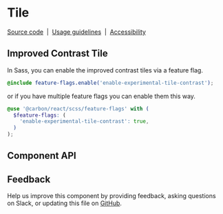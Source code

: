 
# Tile

[Source code](https://github.com/carbon-design-system/carbon/tree/main/packages/react/src/components/Tile)
&nbsp;|&nbsp;
[Usage guidelines](https://www.carbondesignsystem.com/components/tile/usage)
&nbsp;|&nbsp;
[Accessibility](https://www.carbondesignsystem.com/components/tile/accessibility)

## Improved Contrast Tile

In Sass, you can enable the improved contrast tiles via a feature flag.

```scss
@include feature-flags.enable('enable-experimental-tile-contrast');
```

or if you have multiple feature flags you can enable them this way.

```scss
@use '@carbon/react/scss/feature-flags' with (
  $feature-flags: (
    'enable-experimental-tile-contrast': true,
  )
);
```

<Preview>
  <div style={{ width: '1018px', maxWidth: '100%' }}>
    <Story id="experimental-improved-contrast-tile--clickable" />
  </div>
  <div style={{ width: '1018px', maxWidth: '100%' }}>
    <Story id="experimental-improved-contrast-tile--expandable" />
  </div>
  <div style={{ width: '1018px', maxWidth: '100%' }}>
    <Story id="experimental-improved-contrast-tile--multi-select" />
  </div>
  <div style={{ width: '1018px', maxWidth: '100%' }}>
    <Story id="experimental-improved-contrast-tile--radio" />
  </div>
  <div style={{ width: '1018px', maxWidth: '100%' }}>
    <Story id="experimental-improved-contrast-tile--selectable" />
  </div>
</Preview>

## Component API

<Props />

## Feedback

Help us improve this component by providing feedback, asking questions on Slack,
or updating this file on
[GitHub](https://github.com/carbon-design-system/carbon/edit/main/packages/react/src/components/Tile/Tile.mdx).
